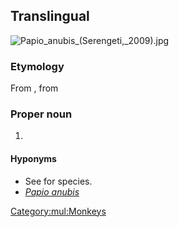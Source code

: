 {{also|papio}}
==Translingual==
[[File:Papio anubis (Serengeti, 2009).jpg|thumb]]
{{wikipedia}}
{{wikispecies}}

===Etymology===
From {{der|mul|NL.|-}}, from {{der|mul|fr|babouin}}

===Proper noun===
{{taxoninfl|i=1|g=m}}

# {{taxon|genus|family|Cercopithecidae|the [[baboon]]s}}

====Hyponyms====
* See {{specieslite|nodot=1|i=1}} for species.
* ''[[Papio anubis]]''
[[Category:mul:Monkeys]]